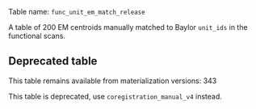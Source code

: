 Table name: `func_unit_em_match_release` 

A table of 200 EM centroids manually matched to Baylor `unit_ids` in the functional scans.

::: {.callout-warning}
## Deprecated table
This table remains available from materialization versions: 343

This table is deprecated, use `coregistration_manual_v4` instead. 
:::

